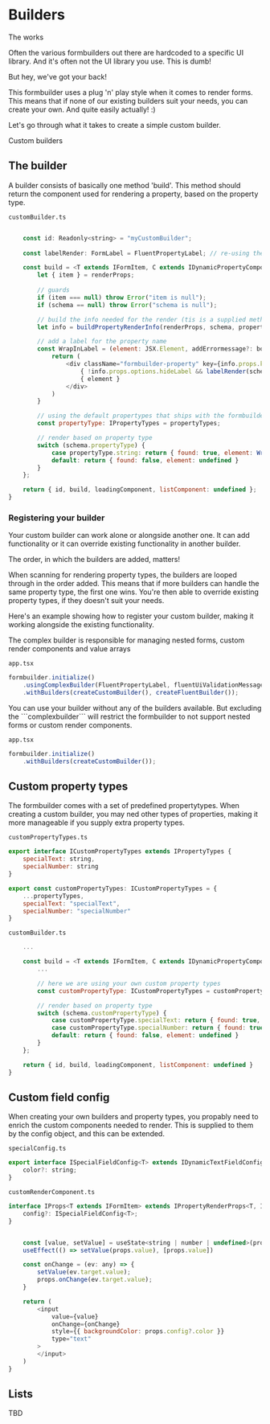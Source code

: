 
<Meta title="Builders" />

<style>{`
  .subheading {
    --mediumdark: '#999999';
    font-weight: 900;
    font-size: 13px;
    color: #999;
    letter-spacing: 6px;
    line-height: 24px;
    text-transform: uppercase;
    margin-bottom: 12px;
    margin-top: 40px;
  }

  .link-list {
    display: grid;
    grid-template-columns: 1fr;
    grid-template-rows: 1fr 1fr;
    row-gap: 10px;
  }

  @media (min-width: 620px) {
    .link-list {
      row-gap: 20px;
      column-gap: 20px;
      grid-template-columns: 1fr 1fr;
    }
  }

  @media all and (-ms-high-contrast:none) {
  .link-list {
      display: -ms-grid;
      -ms-grid-columns: 1fr 1fr;
      -ms-grid-rows: 1fr 1fr;
    }
  }

  .link-item {
    display: block;
    padding: 20px 30px 20px 15px;
    border: 1px solid #00000010;
    border-radius: 5px;
    transition: background 150ms ease-out, border 150ms ease-out, transform 150ms ease-out;
    color: #333333;
    display: flex;
    align-items: flex-start;
  }

  .link-item:hover {
    border-color: #1EA7FD50;
    transform: translate3d(0, -3px, 0);
    box-shadow: rgba(0, 0, 0, 0.08) 0 3px 10px 0;
  }

  .link-item:active {
    border-color: #1EA7FD;
    transform: translate3d(0, 0, 0);
  }

  .link-item strong {
    font-weight: 700;
    display: block;
    margin-bottom: 2px;
  }
  
  .link-item img {
    height: 40px;
    width: 40px;
    margin-right: 15px;
    flex: none;
  }

  .link-item span {
    font-size: 14px;
    line-height: 20px;
  }

  .tip {
    display: inline-block;
    border-radius: 1em;
    font-size: 11px;
    line-height: 12px;
    font-weight: 700;
    background: #E7FDD8;
    color: #66BF3C;
    padding: 4px 12px;
    margin-right: 10px;
    vertical-align: top;
  }

  .tip-wrapper {
    font-size: 13px;
    line-height: 20px;
    margin-top: 40px;
    margin-bottom: 40px;
  }

  .tip-wrapper code {
    font-size: 12px;
    display: inline-block;
  }

  
`}</style>

# Builders

<div className="subheading">The works</div>
<p>Often the various formbuilders out there are hardcoded to a specific UI library. And it's often not the UI library you use. This is dumb!</p>
<p>But hey, we've got your back!</p>
<p>This formbuilder uses a plug 'n' play style when it comes to render forms. This means that if none of our existing builders suit your needs, you can create your own. And quite easily actually! :)</p>
<p>Let's go through what it takes to create a simple custom builder.</p>

<div className="subheading">Custom builders</div>

## The builder
<p>A builder consists of basically one method 'build'. This method should return the component used for rendering a property, based on the property type.</p>

```customBuilder.ts```
```js

    const id: Readonly<string> = "myCustomBuilder";
    
    const labelRender: FormLabel = FluentPropertyLabel; // re-using the label from the fluent builder. or you can create your own.

    const build = <T extends IFormItem, C extends IDynamicPropertyComponentConfig<T>>(renderProps: IItemRenderProps<T>, property: string, schema: IFormItemPropertyOptions<T, C>): IFormItemBuilderResult => {
        let { item } = renderProps;
        
        // guards
        if (item === null) throw Error("item is null");
        if (schema == null) throw Error("schema is null");

        // build the info needed for the render (tis is a supplied method)
        let info = buildPropertyRenderInfo(renderProps, schema, property);

        // add a label for the property name
        const WrapInLabel = (element: JSX.Element, addErrormessage?: boolean) : JSX.Element => {
            return (
                <div className="formbuilder-property" key={info.props.key}>
                    { !info.props.options.hideLabel && labelRender(schema, info.key + "-label")}
                    { element }
                </div>
            )
        }

        // using the default propertypes that ships with the formbuilder
        const propertyType: IPropertyTypes = propertyTypes;

        // render based on property type
        switch (schema.propertyType) {
            case propertyType.string: return { found: true, element: WrapInLabel(<MyOwnComponent {...schema} {...info.props} />) };
            default: return { found: false, element: undefined }
        }
    };

    return { id, build, loadingComponent, listComponent: undefined };
}

```

### Registering your builder

<p>Your custom builder can work alone or alongside another one. It can add functionality or it can override existing functionality in another builder.</p>

<p>The order, in which the builders are added, matters!</p>
<p>
    When scanning for rendering property types, the builders are looped through in the order added.
    This means that if more builders can handle the same property type, the first one wins.
    You're then able to override existing property types, if they doesn't suit your needs.
</p>

<p>Here's an example showing how to register your custom builder, making it working alongside the existing functionality.</p>
<p>The complex builder is responsible for managing nested forms, custom render components and value arrays</p>

```app.tsx```
```js
formbuilder.initialize()
    .usingComplexBuilder(FluentPropertyLabel, fluentUiValidationMessageElement, FluentFormShimmer)
    .withBuilders(createCustomBuilder(), createFluentBuilder());
```

<p>You can use your builder without any of the builders available. But excluding the ```complexbuilder``` will restrict the formbuilder to not support nested forms or custom render components.</p>

```app.tsx```
```js
formbuilder.initialize()
    .withBuilders(createCustomBuilder());
```


## Custom property types
<p>The formbuilder comes with a set of predefined propertytypes. When creating a custom builder, you may ned other types of properties, making it more manageable if you supply extra property types.</p>

```customPropertyTypes.ts```
```js
export interface ICustomPropertyTypes extends IPropertyTypes {
    specialText: string,
    specialNumber: string
}

export const customPropertyTypes: ICustomPropertyTypes = {
    ...propertyTypes,
    specialText: "specialText",
    specialNumber: "specialNumber"
}
```

```customBuilder.ts```
```js
    ...

    const build = <T extends IFormItem, C extends IDynamicPropertyComponentConfig<T>>(renderProps: IItemRenderProps<T>, property: string, schema: IFormItemPropertyOptions<T, C>): IFormItemBuilderResult => {
        ...

        // here we are using your own custom property types
        const customPropertyType: ICustomPropertyTypes = customPropertyTypes;

        // render based on property type
        switch (schema.customPropertyType) {
            case customPropertyType.specialText: return { found: true, element: WrapInLabel(<SpecialTextField {...schema} {...info.props} />) };
            case customPropertyType.specialNumber: return { found: true, element: WrapInLabel(<SpecialNumberField {...schema} {...info.props} />) };
            default: return { found: false, element: undefined }
        }
    };

    return { id, build, loadingComponent, listComponent: undefined }
}

```



## Custom field config
<p>When creating your own builders and property types, you propably need to enrich the custom components needed to render. This is supplied to them by the config object, and this can be extended.</p>

```specialConfig.ts```
```js
export interface ISpecialFieldConfig<T> extends IDynamicTextFieldConfig<T> {
    color?: string;
}
```

```customRenderComponent.ts```
```js
interface IProps<T extends IFormItem> extends IPropertyRenderProps<T, ISpecialFieldConfig<T>, string | number | undefined> { 
    config?: ISpecialFieldConfig<T>;
}


	const [value, setValue] = useState<string | number | undefined>(props.value);
	useEffect(() => setValue(props.value), [props.value])

    const onChange = (ev: any) => {
		setValue(ev.target.value);
        props.onChange(ev.target.value);
    }

    return (
		<input 
			value={value}
			onChange={onChange}
			style={{ backgroundColor: props.config?.color }}
            type="text"
		>
		</input>
	)
}
```

## Lists
<p>TBD</p>

